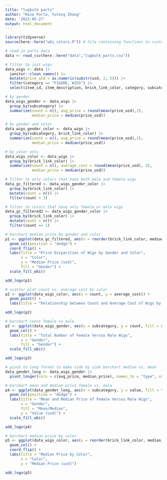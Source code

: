 ```yaml
---
title: "lugbulk parts"
author: "Rose Porta, Yutong Zhang"
date: '2022-05-27'
output: html_document
---
```


```r
library(tidyverse)
source(here::here("wbi_colors.R")) # file containing functions to customize colors
```

```r
# read in parts data
data <- read_csv(here::here("data","lugbulk_parts.csv"))

# filter to just wigs
data_wigs <- data |> 
  janitor::clean_names() |> 
  mutate(price_usd = as.numeric(substr(usd, 2, 5))) |>
  filter(category == "FIGURE, WIGS") |> 
  select(item_id, item_description, brick_link_color, category, subcategory, price_usd, brick_set)

# by gender
data_wigs_gender <- data_wigs |> 
  group_by(subcategory) |> 
  summarize(count = n(), avg_price = round(mean(price_usd),2),
            median_price = median(price_usd))

# by gender and color
data_wigs_gender_color <- data_wigs |> 
  group_by(subcategory, brick_link_color) |> 
  summarize(count = n(), avg_price = round(mean(price_usd),2),
            median_price = median(price_usd))

# by color only
data_wigs_color <- data_wigs |>
  group_by(brick_link_color) |> 
  summarize(count = n(), average_cost = round(mean(price_usd), 2),
            median_price = median(price_usd))

# filter to only colors that have both male and female wigs
data_gc_filtered <- data_wigs_gender_color |> 
  group_by(brick_link_color) |> 
  mutate(count = n()) |> 
  filter(count > 1)

# filter to colors that have only female or male wigs
data_gc_filtered2 <- data_wigs_gender_color |> 
  group_by(brick_link_color) |> 
  mutate(count = n()) |> 
  filter(count == 1)

# barchart median price by gender and color
p1 <- ggplot(data_gc_filtered, aes(x = reorder(brick_link_color, median_price), y = median_price, fill = subcategory)) +
  geom_col(position = "dodge") +
  coord_flip() +
  labs(title = "Price Disparities of Wigs by Gender and Color",
       x = "Color",
       y = "Median Price (usd)",
       fill = "Gender") +
  scale_fill_wbi() 

add_logo(p1)

# scatter plot count vs. average cost by color
p2 <- ggplot(data_wigs_color, aes(x = count, y = average_cost)) +
  geom_point() +
  labs(title = "Relationship between Count and Average Cost of Wigs by Color")

add_logo(p2)

# barchart count female vs male
p3 <- ggplot(data_wigs_gender, aes(x = subcategory, y = count, fill = subcategory)) +
  geom_col() +
  labs(title = "Total Number of Female Versus Male Wigs",
       x = "Gender", 
       fill = "Gender") +
  scale_fill_wbi()

add_logo(p3)

# pivot to long format to make side by side barchart median vs. mean
data_gender_long <- data_wigs_gender |> 
  pivot_longer(cols = c(avg_price, median_price), names_to = "type", values_to = "value")

# barchart mean and median price female vs. male
p4 <- ggplot(data_gender_long, aes(x = subcategory, y = value, fill = type)) +
  geom_col(position = "dodge") +
  labs(title = "Mean and Median Price of Female Versus Male Wigs",
       x = "Gender", 
       fill = "Mean/Median",
       y = "Value (usd)") +
  scale_fill_wbi()

add_logo(p4)

# barchart median price by color
p5 <- ggplot(data_wigs_color, aes(x = reorder(brick_link_color, median_price), y = median_price)) +
  geom_col() +
  coord_flip() +
  labs(title = "Median Price by Color",
       x = "Color",
       y = "Median Price (usd)")

add_logo(p5)

```

